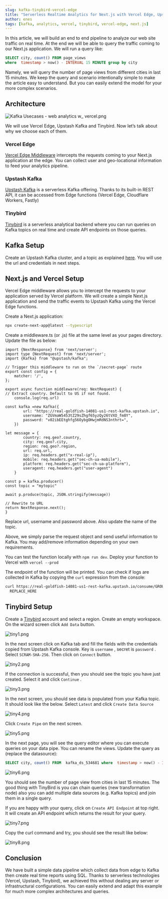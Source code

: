 ```yaml
---
slug: kafka-tinybird-vercel-edge
title: "Serverless Realtime Analytics for Next.js with Vercel Edge, Upstash Kafka and Tinybird"
author: enes
tags: [kafka, analytics, vercel, tinybird, vercel-edge, next.js]
---
```



In this article, we will build an end to end pipeline to analyze our web site traffic on real time. At the end we will be able to query the traffic coming to our Next.js application. We will run a query like: 

```sql
SELECT city, count() FROM page_views
where  timestamp > now() - INTERVAL 15 MINUTE group by city
```

Namely, we will query the number of page views from different cities in last 15 minutes. We keep the query and scenario intentionally simple to make the article easy to understand. But you can easily extend the model for your more complex scenarios.

## Architecture

![Kafka Usecases - web analytics w_ vercel.png](/blog/vercel-edge-tinybird/Kafka_Usecases_-_web_analytics_w__vercel.png)

We will use Vercel Edge, Upstash Kafka and Tinybird. Now let’s talk about why we choose each of them.

### Vercel Edge

[Vercel Edge Middleware](https://vercel.com/blog/vercel-edge-middleware-dynamic-at-the-speed-of-static) intercepts the requests coming to your Next.js application at the edge. You can collect user and geo-locational information to feed your analytics pipeline.

### Upstash Kafka

[Upstash Kafka](https://upstash.com/) is a serverless Kafka offering. Thanks to its built-in REST API, it can be accessed from Edge functions (Vercel Edge, Cloudflare Workers, Fastly)

### Tinybird

[Tinybird](https://www.tinybird.co/) is a serverless analytical backend where you can run queries on Kafka topics on real time and create API endpoints on those queries. 

## Kafka Setup[](https://docs.upstash.com/kafka/real-time-analytics/realtime_analytics_serverless_kafka_setup#kafka-setup)

Create an Upstash Kafka cluster, and a topic as explained [here](https://docs.upstash.com/kafka). You will use the url and credentials in next steps.

## Next.js and Vercel Setup

Vercel Edge middleware allows you to intercept the requests to your application served by Vercel platform. We will create a simple Next.js application and send the traffic events to Upstash Kafka using the Vercel Edge functions.

Create a Next.js application:

```bash
npx create-next-app@latest --typescript
```

Create a middleware.ts (or .js) file at the same level as your pages directory. Update the file as below:

```tsx
import {NextResponse} from 'next/server';
import type {NextRequest} from 'next/server';
import {Kafka} from "@upstash/kafka";

// Trigger this middleware to run on the `/secret-page` route
export const config = {
    matcher: '/',
};

export async function middleware(req: NextRequest) {
// Extract country. Default to US if not found.
    console.log(req.url)

const kafka =new Kafka({
        url: "https://real-goldfish-14081-us1-rest-kafka.upstash.io",
        username: "ZGVmaW5453tZ29sZhgf65yzQy26tVXO_fm8Y",
        password: "v02ibEEtghfg56OybgOHwjmRdNS3nthrt=",
    })

let message = {
        country: req.geo?.country,
        city: req.geo?.city,
        region: req.geo?.region,
        url: req.url,
        ip: req.headers.get("x-real-ip"),
        mobile: req.headers.get("sec-ch-ua-mobile"),
        platform: req.headers.get("sec-ch-ua-platform"),
        useragent: req.headers.get("user-agent")
    }

const p = kafka.producer()
const topic = "mytopic"

await p.produce(topic, JSON.stringify(message))

// Rewrite to URL
return NextResponse.next();
}
```

Replace url, username and password above. Also update the name of the topic.

Above, we simply parse the request object and send useful information to Kafka. You may add/remove information depending on your own requirements.

You can test the function locally with `npm run dev`. Deploy your function to Vercel with `vercel --prod`

The endpoint of the function will be printed. You can check if logs are collected in Kafka by copying the `curl` expression from the console:

```bash
curl https://real-goldfish-14081-us1-rest-kafka.upstash.io/consume/GROUP_NAME/GROUP_INSTANCE_NAME/mytopic -H "Kafka-Auto-Offset-Reset: earliest" -u \
  REPLACE_HERE
```

## Tinybird Setup

Create a [Tinybird](http://tinybird.co) account and select a region. Create an empty workspace.  On the wizard screen click `Add Data` button.

![tiny1.png](/blog/vercel-edge-tinybird/tiny1.png)

In the next screen click on Kafka tab and fill the fields with the credentials copied from Upstash Kafka console. Key is `username` , secret is `password` . Select `SCRAM-SHA-256`. Then click on `Connect` button.

![tiny2.png](/blog/vercel-edge-tinybird/tiny2.png)

If the connection is successful, then you should see the topic you have just created. Select it and click `Continue` . 

![tiny3.png](/blog/vercel-edge-tinybird/tiny3.png)

In the next screen, you should see data is populated from your Kafka topic. It should look like the below. Select `Latest` and click `Create Data Source`

![tiny4.png](/blog/vercel-edge-tinybird/tiny4.png)

Click `Create Pipe` on the next screen.

![tiny5.png](/blog/vercel-edge-tinybird/tiny5.png)

In the next page, you will see the query editor where you can execute queries on your data pipe. You can rename the views. Update the query as (replace the datasource):

```sql
SELECT city, count() FROM  kafka_ds_534681 where  timestamp > now() - INTERVAL 15 MINUTE group by city 
```

![tiny6.png](/blog/vercel-edge-tinybird/tiny6.png)

You should see the number of page view from cities in last 15 minutes. The good thing with TinyBird is you can chain queries (new transformation node) also you can add multiple data sources (e.g. Kafka topics) and join them in a single query.

If you are happy with your query, click on `Create API Endpoint` at top right. It will create an API endpoint which returns the result for your query.

![tiny7.png](/blog/vercel-edge-tinybird/tiny7.png)

Copy the curl command and try, you should see the result like below:

![tiny8.png](/blog/vercel-edge-tinybird/tiny8.png)

## Conclusion

We have built a simple data pipeline which collect data from edge to Kafka then create real time reports using SQL. Thanks to serverless technologies (Vercel, Upstash, Tinybird), we achieved this without dealing any server or infrastructural configurations. You can easily extend and adapt this example for much more complex architectures and queries.